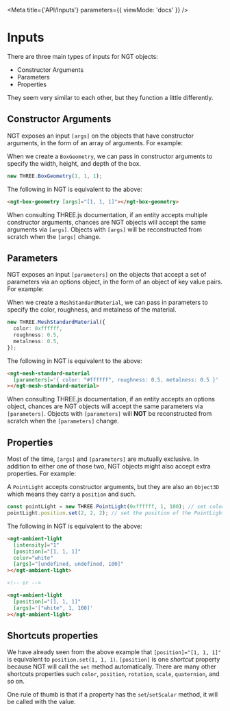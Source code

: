 
<Meta title={'API/Inputs'} parameters={{ viewMode: 'docs' }} />

# Inputs

There are three main types of inputs for NGT objects:

- Constructor Arguments
- Parameters
- Properties

They seem very similar to each other, but they function a little differently.

## Constructor Arguments

NGT exposes an input `[args]` on the objects that have constructor arguments, in the form of an array of arguments. For example:

When we create a `BoxGeometry`, we can pass in constructor arguments to specify the width, height, and depth of the box.

```ts
new THREE.BoxGeometry(1, 1, 1);
```

The following in NGT is equivalent to the above:

```html
<ngt-box-geometry [args]="[1, 1, 1]"></ngt-box-geometry>
```

When consulting THREE.js documentation, if an entity accepts multiple constructor arguments, chances are NGT objects will accept the same arguments via `[args]`. Objects with `[args]` will be reconstructed from scratch when the `[args]` change.

## Parameters

NGT exposes an input `[parameters]` on the objects that accept a set of parameters via an options object, in the form of an object of key value pairs. For example:

When we create a `MeshStandardMaterial`, we can pass in parameters to specify the color, roughness, and metalness of the material.

```ts
new THREE.MeshStandardMaterial({
  color: 0xffffff,
  roughness: 0.5,
  metalness: 0.5,
});
```

The following in NGT is equivalent to the above:

```html
<ngt-mesh-standard-material
  [parameters]='{ color: "#ffffff", roughness: 0.5, metalness: 0.5 }'
></ngt-mesh-standard-material>
```

When consulting THREE.js documentation, if an entity accepts an options object, chances are NGT objects will accept the same parameters via `[parameters]`. Objects with `[parameters]` will **NOT** be reconstructed from scratch when the `[parameters]` change.

## Properties

Most of the time, `[args]` and `[parameters]` are mutually exclusive. In addition to either one of those two, NGT objects might also accept extra properties. For example:

A `PointLight` accepts constructor arguments, but they are also an `Object3D` which means they carry a `position` and such.

```ts
const pointLight = new THREE.PointLight(0xffffff, 1, 100); // set color, intensity, and distance of a PointLight
pointLight.position.set(2, 2, 2); // set the position of the PointLight
```

The following in NGT is equivalent to the above:

```html
<ngt-ambient-light
  [intensity]="1"
  [position]="[1, 1, 1]"
  color="white"
  [args]="[undefined, undefined, 100]"
></ngt-ambient-light>

<!-- or -->

<ngt-ambient-light
  [position]="[1, 1, 1]"
  [args]='["white", 1, 100]'
></ngt-ambient-light>
```

## Shortcuts properties

We have already seen from the above example that `[position]="[1, 1, 1]"` is equivalent to `position.set(1, 1, 1)`. `[position]` is one _shortcut_ property because NGT will call the `set` method automatically. There are many other shortcuts properties such `color`, `position`, `rotation`, `scale`, `quaternion`, and so on.

One rule of thumb is that if a property has the `set`/`setScalar` method, it will be called with the value.
